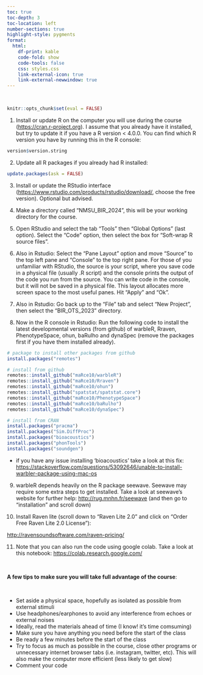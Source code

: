 ```yaml
---
toc: true
toc-depth: 3
toc-location: left
number-sections: true
highlight-style: pygments
format:
  html:
    df-print: kable
    code-fold: show
    code-tools: false
    css: styles.css
    link-external-icon: true
    link-external-newwindow: true  
---
```


 

```r

knitr::opts_chunk$set(eval = FALSE)

```

1)  Install or update R on the computer you will use during the course (<https://cran.r-project.org>). I assume that you already have it installed, but try to update it if you have a R version \< 4.0.0. You can find which R version you have by running this in the R console:

```r

version$version.string

```

2) Update all R packages if you already had R installed:


```r

update.packages(ask = FALSE)
```

3)  Install or update the RStudio interface (<https://www.rstudio.com/products/rstudio/download/>, choose the free version). Optional but advised.

4)  Make a directory called "NMSU_BIR_2024", this will be your working directory for the course.

5)  Open RStudio and select the tab "Tools" then "Global Options" (last option). Select the "Code" option, then select the box for "Soft-wrap R source files".

6)  Also in Rstudio: Select the "Pane Layout" option and move "Source" to the top left pane and "Console" to the top right pane. For those of you unfamiliar with RStudio, the source is your script, where you save code in a physical file (usually .R script) and the console prints the output of the code you run from the source. You can write code in the console, but it will not be saved in a physical file. This layout allocates more screen space to the most useful panes. Hit "Apply" and "Ok".

7)  Also in Rstudio: Go back up to the "File" tab and select "New Project", then select the "BIR_OTS_2023" directory.

8)  Now in the R console in Rstudio: Run the following code to install the latest developmental versions (from github) of warbleR, Rraven, PhenotypeSpace, ohun, baRulho and dynaSpec (remove the packages first if you have them installed already).

```r

# package to install other packages from github
install.packages("remotes") 

# install from github
remotes::install_github("maRce10/warbleR")
remotes::install_github("maRce10/Rraven")
remotes::install_github("maRce10/ohun")
remotes::install_github("spatstat/spatstat.core") 
remotes::install_github("maRce10/PhenotypeSpace")
remotes::install_github("maRce10/baRulho")
remotes::install_github("maRce10/dynaSpec")

# install from CRAN
install.packages("pracma")
install.packages("Sim.DiffProc")
install.packages("bioacoustics")
install.packages("phonTools")
install.packages("soundgen")

```

-   if you have any issue installing 'bioacoustics' take a look at this fix: <https://stackoverflow.com/questions/53092646/unable-to-install-warbler-package-using-mac-os>

9)  warbleR depends heavily on the R package seewave. Seewave may require some extra steps to get installed. Take a look at seewave's website for further help: [http://rug.mnhn.fr/seewave](http://rug.mnhn.fr/seewave/) (and then go to "installation" and scroll down)

10)  Install Raven lite (scroll down to "Raven Lite 2.0" and click on "Order Free Raven Lite 2.0 License"):

[http://ravensoundsoftware.com/raven-pricing/](http://ravensoundsoftware.com/raven-pricing/)

11) Note that you can also run the code using google colab. Take a look at this notebook: [https://colab.research.google.com/](https://colab.research.google.com/drive/1KKmndmWB73ZDLfT0eVBArEZX4eVGsVMc?usp=sharing#scrollTo=05bsvm_f7UNt)

 

::: {.alert .alert-warning}
**A few tips to make sure you will take full advantage of the course**:

 

-   Set aside a physical space, hopefully as isolated as possible from external stimuli
-   Use headphones/earphones to avoid any interference from echoes or external noises
-   Ideally, read the materials ahead of time (I know! it's time comsuming)
-   Make sure you have anything you need before the start of the class
-   Be ready a few minutes before the start of the class
-   Try to focus as much as possible in the course, close other programs or unnecessary internet browser tabs (i.e. instagram, twitter, etc). This will also make the computer more efficient (less likely to get slow)
-   Comment your code
:::
